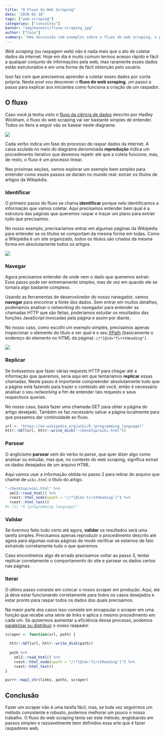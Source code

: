 ```yaml
---
title: "O Fluxo do Web Scraping"
date: "2018-02-18"
tags: ["web-scraping"]
categories: ["conceitos"]
banner: "img/banners/fluxo-scraping.jpg"
author: ["Caio"]
summary: "Uma discussão com exemplos sobre o fluxo do web scraping, o passo-a-passo que delimita as fases da criação de um web scraper."
---
```


*Web scraping* (ou raspagem web) não é nada mais que o ato de coletar dados da
internet. Hoje em dia é muito comum termos acesso rápido e fácil a qualquer
conjunto de informações pela web, mas raramente esses dados estão estruturados
e em uma forma de fácil obtenção pelo usuário.

Isso faz com que precisemos aprender a coletar esses dados por conta própria.
Neste post vou descrever o **fluxo do web scraping**, um passo a passo para
explicar aos iniciantes como funciona a criação de um raspador.

## O fluxo

Caso você já tenha visto o
[fluxo da ciência de dados](http://r4ds.had.co.nz/introduction.html)
descrito por Hadley Wickham, o fluxo do web scraping vai ser bastante simples
de entender. Todos os itens a seguir vão se basear neste diagrama:

![](/img/blog/fluxo-scraping/cycle.png)

Cada verbo indica um fase do processo de raspar dados da internet. A caixa
azulada no meio do diagrama denominada **reprodução** indica um procedimento
iterativo que devemos repetir até que a coleta funcione, mas, de resto, o fluxo
é um processo linear.

Nas próximas seções, vamos explorar um exemplo bem simples para entender como
esses passos se dariam no mundo real: extrair os títulos de artigos da Wikipédia.

### Identificar

O primeiro passo do fluxo se chama **identificar** porque nele identificamos
a informação que vamos coletar. Aqui precisamos entender bem qual é a estrutura
das páginas que queremos raspar e traçar um plano para extrair tudo que
precisamos.

No nosso exemplo, precisaríamos entrar em algumas páginas da Wikipédia para
entender se os títulos se comportam da mesma forma em todas. Como a Wikipédia
é um site organizado, todos os títulos são criados da mesma forma em
absolutamente todos os artigos.

![](/img/blog/fluxo-scraping/title.gif)

### Navegar

Agora precisamos entender de onde vem o dado que queremos extrair. Esse passo
pode ser extremamente simples, mas de vez em quando ele se tornara algo
bastante complexo.

Usando as ferramentas de desenvolvedor do nosso navegador, vamos **navegar**
para encontrar a fonte dos dados. Sem entrar em muitos detalhes, poderíamos
analisar o *networking* do navegador para entender as chamadas HTTP que são
feitas, poderíamos estudar os resultados das funções JavaScript invocadas
pela página e assim por diante.

No nosso caso, como escolhi um exemplo simples, precisamos apenas inspecionar
o elemento do título e ver qual é o seu
[XPath](https://en.wikipedia.org/wiki/XPath) (basicamente o endereço do elemento
no HTML da página): `//*[@id="firstHeading"]`.

![](/img/blog/fluxo-scraping/inspect.gif)

### Replicar

Se tivéssemos que fazer várias requests HTTP para chegar até a informação que
queremos, seria aqui em que tentaríamos **replicar** essas chamadas. Neste
passo é importante compreender absolutamente tudo que a página está fazendo
para trazer o conteúdo até você, então é necessário analisar o seu *networking*
a fim de entender tais requests e seus respectivos queries.

No nosso caso, basta fazer uma chamada GET para obter a página do artigo
desejado. Também se faz necessário salvar a página localmente para que
possamos dar continuidade ao fluxo.

```r
url <- "https://en.wikipedia.org/wiki/R_(programming_language)"
httr::GET(url, httr::write_disk("~/Desktop/wiki.html"))
```

### Parsear

O anglicismo **parsear** vem do verbo *to parse*, que quer dizer algo como
analisar ou estudar, mas que, no contexto do web scraping, significa extrair
os dados desejados de um arquivo HTML.

Aqui vamos usar a informação obtida no passo 2 para retirar do arquivo que
chamei de `wiki.html` o título do artigo.

```r
"~/Desktop/wiki.html" %>%
  xml2::read_html() %>%
  rvest::html_node(xpath = "//*[@id='firstHeading']") %>%
  rvest::html_text()
#> [1] "R (programming language)"
```

### Validar

Se tivermos feito tudo certo até agora, **validar** os resultados será uma
tarefa simples. Precisamos apenas reproduzir o procedimento descrito até
agora para algumas outras páginas de modo verificar se estamos de fato
extraindo corretamente tudo o que queremos.

Caso encontremos algo de errado precisamos voltar ao passo 3, tentar replicar
corretamente o comportamento do site e parsear os dados certos nas páginas.

### Iterar

O último passo consiste em colocar o nosso scraper em produção. Aqui, ele já
deve estar funcionando corretamente para todos os casos desejados e estar
pronto para raspar todos os dados dos quais precisamos.

Na maior parte dos casos isso consiste em encapsular o scraper em uma função
que recebe uma série de links e aplica o mesmo procedimento em cada um. Se
quisermos aumentar a eficiência desse processo, podemos
[paralelizar ou distribuir](http://curso-r.com/blog/2018/02/17/2018-02-17-scraper-distribuido/)
o nosso raspador.

```r
scraper <- function(url, path) {
  
  httr::GET(url, httr::write_disk(path))
  
  path %>%
    xml2::read_html() %>%
    rvest::html_node(xpath = "//*[@id='firstHeading']") %>%
    rvest::html_text()
}

purrr::map2_chr(links, paths, scraper)
```

## Conclusão

Fazer um scraper não é uma tarefa fácil, mas, se toda vez seguirmos um
método consistente e robusto, podemos melhorar um pouco o nosso trabalho.
O fluxo do web scraping tenta ser este método, englobando em passos simples
e razoavelmente bem definidos essa arte que é fazer raspadores web.
